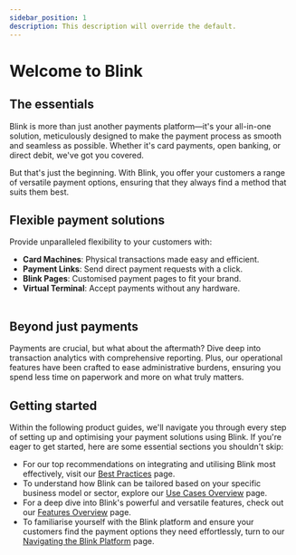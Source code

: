 ```yaml
---
sidebar_position: 1
description: This description will override the default.
---
```



# Welcome to Blink

## The essentials
Blink is more than just another payments platform—it's your all-in-one solution, meticulously designed to make the payment process as smooth and seamless as possible. Whether it's card payments, open banking, or direct debit, we've got you covered.

But that's just the beginning. With Blink, you offer your customers a range of versatile payment options, ensuring that they always find a method that suits them best.
<br />

## Flexible payment solutions  
Provide unparalleled flexibility to your customers with:

- **Card Machines**: Physical transactions made easy and efficient.
- **Payment Links**: Send direct payment requests with a click.
- **Blink Pages**: Customised payment pages to fit your brand.
- **Virtual Terminal**: Accept payments without any hardware.
<br /><br />
## Beyond just payments  
Payments are crucial, but what about the aftermath? Dive deep into transaction analytics with comprehensive reporting. Plus, our operational features have been crafted to ease administrative burdens, ensuring you spend less time on paperwork and more on what truly matters.
<br />


## Getting started  
Within the following product guides, we'll navigate you through every step of setting up and optimising your payment solutions using Blink. If you're eager to get started, here are some essential sections you shouldn't skip:
<br />

- For our top recommendations on integrating and utilising Blink most effectively, visit our [Best Practices](./best-practices.md) page.
- To understand how Blink can be tailored based on your specific business model or sector, explore our [Use Cases Overview](./use-cases.md) page.
- For a deep dive into Blink's powerful and versatile features, check out our [Features Overview](./feature-overview.md) page.
- To familiarise yourself with the Blink platform and ensure your customers find the payment options they need effortlessly, turn to our [Navigating the Blink Platform](./navigating-platform.md) page.